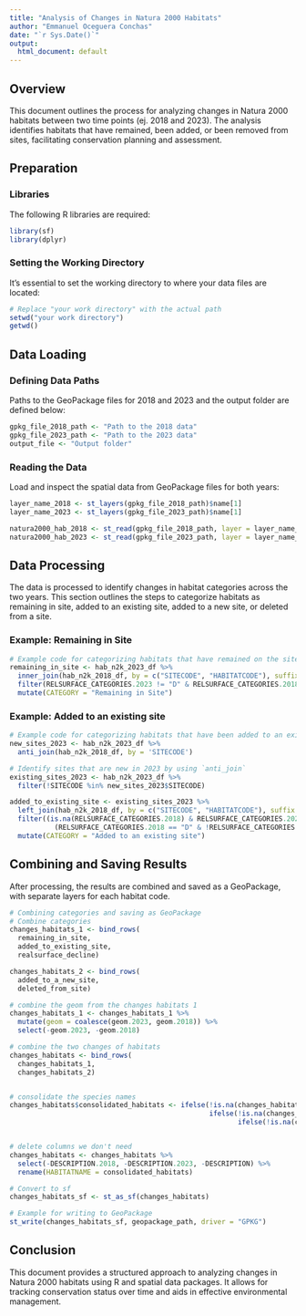 ```yaml
---
title: "Analysis of Changes in Natura 2000 Habitats"
author: "Emmanuel Oceguera Conchas"
date: "`r Sys.Date()`"
output:
  html_document: default
---
```


## Overview

This document outlines the process for analyzing changes in Natura 2000 habitats between two time points (ej. 2018 and 2023). The analysis identifies habitats that have remained, been added, or been removed from sites, facilitating conservation planning and assessment.

## Preparation

### Libraries

The following R libraries are required:

```r
library(sf)
library(dplyr)
```

### Setting the Working Directory

It's essential to set the working directory to where your data files are located:

```r
# Replace "your work directory" with the actual path
setwd("your work directory")
getwd()


```

## Data Loading

### Defining Data Paths

Paths to the GeoPackage files for 2018 and 2023 and the output folder are defined below:

```r
gpkg_file_2018_path <- "Path to the 2018 data"
gpkg_file_2023_path <- "Path to the 2023 data"
output_file <- "Output folder"
```

### Reading the Data

Load and inspect the spatial data from GeoPackage files for both years:

```r
layer_name_2018 <- st_layers(gpkg_file_2018_path)$name[1]
layer_name_2023 <- st_layers(gpkg_file_2023_path)$name[1]

natura2000_hab_2018 <- st_read(gpkg_file_2018_path, layer = layer_name_2018)
natura2000_hab_2023 <- st_read(gpkg_file_2023_path, layer = layer_name_2023)
```

## Data Processing

The data is processed to identify changes in habitat categories across the two years. This section outlines the steps to categorize habitats as remaining in site, added to an existing site, added to a new site, or deleted from a site.

### Example: Remaining in Site

```r
# Example code for categorizing habitats that have remained on the sites 
remaining_in_site <- hab_n2k_2023_df %>%
  inner_join(hab_n2k_2018_df, by = c("SITECODE", "HABITATCODE"), suffix = c(".2023", ".2018")) %>%
  filter(RELSURFACE_CATEGORIES.2023 != "D" & RELSURFACE_CATEGORIES.2018 != "D") %>%
  mutate(CATEGORY = "Remaining in Site")

```

### Example: Added to an existing site

```r
# Example code for categorizing habitats that have been added to an existing site
new_sites_2023 <- hab_n2k_2023_df %>%
  anti_join(hab_n2k_2018_df, by = 'SITECODE')

# Identify sites that are new in 2023 by using `anti_join`
existing_sites_2023 <- hab_n2k_2023_df %>%
  filter(!SITECODE %in% new_sites_2023$SITECODE)	

added_to_existing_site <- existing_sites_2023 %>%
  left_join(hab_n2k_2018_df, by = c("SITECODE", "HABITATCODE"), suffix = c(".2023", ".2018"), multiple = 'all') %>%
  filter((is.na(RELSURFACE_CATEGORIES.2018) & RELSURFACE_CATEGORIES.2023 != "D") |
           (RELSURFACE_CATEGORIES.2018 == "D" & !RELSURFACE_CATEGORIES.2023 %in% c("D"))) %>%
  mutate(CATEGORY = "Added to an existing site")

```

## Combining and Saving Results

After processing, the results are combined and saved as a GeoPackage, with separate layers for each habitat code.

```r
# Combining categories and saving as GeoPackage
# Combine categories
changes_habitats_1 <- bind_rows(
  remaining_in_site,
  added_to_existing_site,
  realsurface_decline)

changes_habitats_2 <- bind_rows(
  added_to_a_new_site,
  deleted_from_site)

# combine the geom from the changes habitats 1
changes_habitats_1 <- changes_habitats_1 %>%
  mutate(geom = coalesce(geom.2023, geom.2018)) %>%
  select(-geom.2023, -geom.2018)

# combine the two changes of habitats
changes_habitats <- bind_rows(
  changes_habitats_1,
  changes_habitats_2)


# consolidate the species names
changes_habitats$consolidated_habitats <- ifelse(!is.na(changes_habitats$DESCRIPTION.2023), changes_habitats$DESCRIPTION.2023,
                                                 ifelse(!is.na(changes_habitats$DESCRIPTION.2018), changes_habitats$DESCRIPTION.2018,
                                                        ifelse(!is.na(changes_habitats$DESCRIPTION), changes_habitats$DESCRIPTION, NA)))


# delete columns we don't need 
changes_habitats <- changes_habitats %>%
  select(-DESCRIPTION.2018, -DESCRIPTION.2023, -DESCRIPTION) %>%
  rename(HABITATNAME = consolidated_habitats)

# Convert to sf
changes_habitats_sf <- st_as_sf(changes_habitats) 

# Example for writing to GeoPackage
st_write(changes_habitats_sf, geopackage_path, driver = "GPKG")

```

## Conclusion

This document provides a structured approach to analyzing changes in Natura 2000 habitats using R and spatial data packages. It allows for tracking conservation status over time and aids in effective environmental management.
